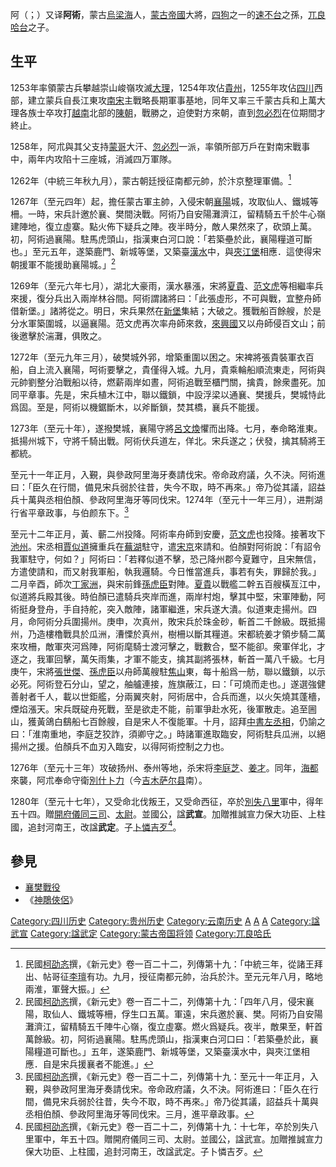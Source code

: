 {{noteTA
|T=zh:阿术;zh-hans:阿术;zh-hk:阿朮;zh-tw:阿朮;
|1=zh-cn:术; zh-tw:朮; zh-hk:朮;
}}

阿{{ruby|朮|zhú}}（{{mong|m=ᠠᠵᠦ|Ppp=Aju}}；{{bd|1227年||1287年|catIdx=A阿}}）又译'''阿術'''，蒙古[[烏梁海|烏梁海]]人，[[蒙古帝國|蒙古帝國]]大將，[[四狗|四狗]]之一的[[速不台|速不台]]之孫，[[兀良哈台|兀良哈台]]之子。

== 生平 ==
1253年率領蒙古兵攀越崇山峻嶺攻滅[[大理國|大理]]，1254年攻佔[[貴州|貴州]]，1255年攻佔[[四川|四川]]西部，建立蒙兵自長江東攻[[南宋|南宋]]主戰略長期軍事基地，同年又率三千蒙古兵和上萬大理各族士卒攻打[[越南|越南]]北部的[[陳朝|陳朝]]，戰勝之，迫使對方來朝，直到[[忽必烈|忽必烈]]在位期間才終止。

1258年，阿朮與其父支持[[蒙哥|蒙哥]]大汗、[[忽必烈|忽必烈]]一派，率領所部万戶在對南宋戰事中，兩年内攻陷十三座城，消滅四万軍隊。

1262年（中統三年秋九月），蒙古朝廷授征南都元帥，於汴京整理軍備。<ref>民國[[柯劭忞|柯劭忞]]撰，《新元史》卷一百二十二，列傳第十九：「中統三年，從諸王拜出、帖哥征[[李璮|李璮]]有功。九月，授征南都元帥，治兵於汴。至元元年八月，略地兩淮，軍聲大振。」</ref>

1267年（至元四年）起，擔任蒙古軍主帥，入侵宋朝[[襄陽|襄陽]]城，攻取仙人、鐵城等柵。一時，宋兵計邀於襄、樊間決戰。阿術乃自安陽灘濟江，留精騎五千於牛心嶺建陣地，復立虛寨。點火佈下疑兵之陣。夜半時分，敵人果然來了，砍頭上萬。初，阿術過襄陽。駐馬虎頭山，指漢東白河口說：「若築壘於此，襄陽糧道可斷也。」至元五年，遂築鹿門、新城等堡，又築臺[[漢水|漢水]]中，與[[夾江堡|夾江堡]]相應．這使得宋朝援軍不能援助襄陽城。」<ref>民國[[柯劭忞|柯劭忞]]撰，《新元史》卷一百二十二，列傳第十九：「四年八月，侵宋襄陽，取仙人、鐵城等柵，俘生口五萬。軍遠，宋兵邀於襄、樊。阿術乃自安陽灘濟江，留精騎五千陣牛心嶺，復立虛寨。燃火爲疑兵。夜半，敵果至，軒首萬餘級。初，阿術過襄陽。駐馬虎頭山，指漢東白河口曰：「若築壘於此，襄陽糧道可斷也。」五年，遂築鹿門、新城等堡，又築臺漢水中，與夾江堡相應．自是宋兵援襄者不能進。」</ref>

1269年（至元六年七月），湖北大豪雨，漢水暴漲，宋將[[夏貴|夏貴]]、[[范文虎|范文虎]]等相繼率兵來援，復分兵出入兩岸林谷間。阿術謂諸將曰：「此張虛形，不可與戰，宜整舟師借新堡。」諸將從之。明日，宋兵果然在[[新堡|新堡]]集結；大破之。獲戰船百餘艘，於是分水軍築圍城，以逼襄陽。范文虎再次率舟師來救，[[來興國|來興國]]又以舟師侵百文山；前後邀擊於湍灘，俱敗之。

1272年（至元九年三月），破樊城外郛，增築重圍以困之。宋裨將張貴裝軍衣百船，自上流入襄陽，呵術要擊之，貴僅得入城。九月，貴乘輪船順流東走，阿術與元帥劉整分泊戰船以待，燃薪兩岸如晝，阿術追戰至櫃門關，擒貴，餘衆盡死。加同平章事。先是，宋兵植木江中，聯以鐵鎖，中設浮梁以通襄、樊援兵，樊城恃此爲固。至是，阿術以機鋸斷木，以斧斷鎖，焚其橋，襄兵不能援。

1273年（至元十年），遂撥樊城，襄陽守將[[呂文煥|呂文煥]]懼而出降。七月，奉命略淮東。抵揚州城下，守將千騎出戰。阿術伏兵道左，佯北。宋兵遂之；伏發，擒其騎將王都統。

至元十一年正月，入覲，與參政阿里海牙奏請伐宋。帝命政府議，久不決。阿術進曰：「臣久在行間，備見宋兵弱於往昔，失今不取，時不再來。」帝乃從其議，詔益兵十萬與丞相伯顏、參政阿里海牙等同伐宋。1274年（至元十一年三月），进荆湖行省平章政事，与伯颜东下。<ref>民國[[柯劭忞|柯劭忞]]撰，《新元史》卷一百二十二，列傳第十九：至元十一年正月，入覲，與參政阿里海牙奏請伐宋。帝命政府議，久不決。阿術進曰：「臣久在行間，備見宋兵弱於往昔，失今不取，時不再來。」帝乃從其議，詔益兵十萬與丞相伯顏、參政阿里海牙等同伐宋。三月，進平章政事。</ref>

至元十二年正月，黃、蘄二州投降。阿術率舟師到安慶，[[范文虎|范文虎]]也投降。接著攻下[[池州|池州]]。宋丞相[[賈似道|賈似道]]擁重兵在[[蕪湖|蕪湖]]駐守，遣[[宋京|宋京]]來請和。伯顏對阿術說：「有詔令我軍駐守，何如？」阿術曰：「若釋似道不擊，恐己降州郡今夏難守，且宋無信，方遣使請和，而又射我軍船，執我邏騎。今日惟當進兵，事若有失，罪歸於我。」二月辛酉，師次[[丁家洲|丁家洲]]，與宋前鋒[[孫虎臣|孫虎臣]]對陣。[[夏貴|夏貴]]以戰艦二幹五百艘橫亙江中，似道將兵殿其後。時伯顏已遣騎兵夾岸而進，兩岸村炮，擊其中堅，宋軍陣動，阿術挺身登舟，手自持舵，突入敵陣，諸軍繼進，宋兵遂大潰。似道東走揚州。四月，命阿術分兵圍揚州。庚申，次真州，敗宋兵於珠金砂，斬首二千餘級。既抵揚州，乃造樓櫓戰具於瓜洲，漕慄於真州，樹柵以斷其糧道。宋都統姜才領步騎二萬來攻柵，敵軍夾河爲陣，阿術麾騎士渡河擊之，戰數合，堅不能卻。衆軍佯北，才逐之，我軍回擊，萬矢雨集，才軍不能支，擒其副將張林，斬首一萬八千級。七月庚午，宋將[[張世傑|張世傑]]、[[孫虎臣|孫虎臣]]以舟師萬艘駐[[焦山|焦山]]東，每十船爲一舫，聯以鐵鎖，以示必死。阿術登石分山，望之，舳艫連接，旌旗蔽江，曰：「可燒而走也。」遂選強健善射者千人，載以世鉅艦，分兩翼夾射，阿術居中，合兵而進，以火矢燒其蓬檣，煙焰漲天。宋兵既碇舟死戰，至是欲走不能，前軍爭赴水死，後軍散走。追至圌山，獲黃鴿白鷂船七百餘艘，自是宋人不復能軍。十月，詔拜[[中书省|中書]][[左丞相|左丞相]]，仍諭之曰：「淮南重地，李庭芝狡詐，須卿守之。」時諸軍進取臨安，阿術駐兵瓜洲，以絕揚州之援。伯顏兵不血刃入臨安，以得阿術控制之力也。

1276年（至元十三年）攻破扬州、泰州等地，杀宋将[[李庭芝|李庭芝]]、[[姜才|姜才]]。同年，[[海都|海都]]來襲，阿朮奉命守衛[[别失八里|別什卜力]]（今[[吉木萨尔县|吉木萨尔县]]南）。

1280年（至元十七年），又受命北伐叛王，又受命西征，卒於[[別失八里|別失八里]]軍中，得年五十四。贈[[開府儀同三司|開府儀同三司]]、[[太尉|太尉]]。並國公，諡'''武宣'''。加贈推誠宣力保大功臣、上柱國，追封河南王，改諡'''武定'''。子[[卜憐吉歹|卜憐吉歹]]<ref>民國[[柯劭忞|柯劭忞]]撰，《新元史》卷一百二十二，列傳第十九：十七年，卒於別失八里軍中，年五十四。贈開府儀同三司、太尉。並國公，諡武宣。加贈推誠宣力保大功臣、上柱國，追封河南王，改諡武定。子卜憐吉歹。</ref>。

== 參見 ==
*[[襄樊戰役|襄樊戰役]]
*《[[神鵰俠侶|神鵰俠侶]]》

[[Category:四川历史|Category:四川历史]]
[[Category:贵州历史|Category:贵州历史]]
[[Category:云南历史|Category:云南历史]]
[[Category:元朝将军|A]]
[[Category:1227年出生|A]]
[[Category:1287年逝世|A]]
[[Category:諡武宣|Category:諡武宣]]
[[Category:諡武定|Category:諡武定]]
[[Category:蒙古帝国将领|Category:蒙古帝国将领]]
[[Category:兀良哈氏|Category:兀良哈氏]]